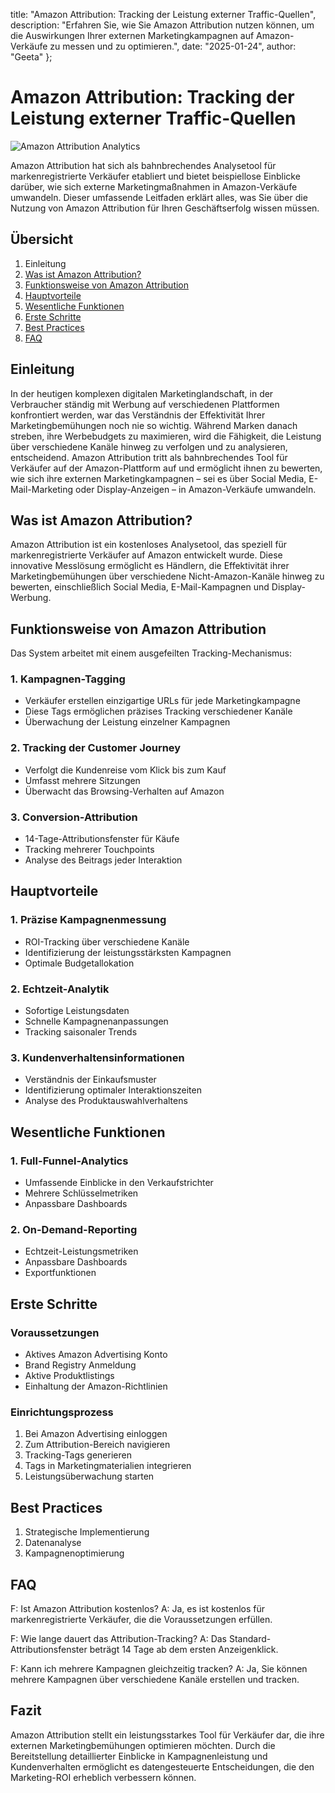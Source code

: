   title: "Amazon Attribution: Tracking der Leistung externer Traffic-Quellen",
  description: "Erfahren Sie, wie Sie Amazon Attribution nutzen können, um die Auswirkungen Ihrer externen Marketingkampagnen auf Amazon-Verkäufe zu messen und zu optimieren.",
  date: "2025-01-24",
  author: "Geeta"
};

# Amazon Attribution: Tracking der Leistung externer Traffic-Quellen

![Amazon Attribution Analytics](/images/blog/amazon-attribution.jpeg)

Amazon Attribution hat sich als bahnbrechendes Analysetool für markenregistrierte Verkäufer etabliert und bietet beispiellose Einblicke darüber, wie sich externe Marketingmaßnahmen in Amazon-Verkäufe umwandeln. Dieser umfassende Leitfaden erklärt alles, was Sie über die Nutzung von Amazon Attribution für Ihren Geschäftserfolg wissen müssen.

## Übersicht

1. Einleitung
2. [Was ist Amazon Attribution?](#was-ist-amazon-attribution)
3. [Funktionsweise von Amazon Attribution](#funktionsweise-von-amazon-attribution)
4. [Hauptvorteile](#hauptvorteile)
5. [Wesentliche Funktionen](#wesentliche-funktionen)
6. [Erste Schritte](#erste-schritte)
7. [Best Practices](#best-practices)
8. [FAQ](#faq)

## Einleitung

In der heutigen komplexen digitalen Marketinglandschaft, in der Verbraucher ständig mit Werbung auf verschiedenen Plattformen konfrontiert werden, war das Verständnis der Effektivität Ihrer Marketingbemühungen noch nie so wichtig. Während Marken danach streben, ihre Werbebudgets zu maximieren, wird die Fähigkeit, die Leistung über verschiedene Kanäle hinweg zu verfolgen und zu analysieren, entscheidend. Amazon Attribution tritt als bahnbrechendes Tool für Verkäufer auf der Amazon-Plattform auf und ermöglicht ihnen zu bewerten, wie sich ihre externen Marketingkampagnen – sei es über Social Media, E-Mail-Marketing oder Display-Anzeigen – in Amazon-Verkäufe umwandeln.

## Was ist Amazon Attribution?

Amazon Attribution ist ein kostenloses Analysetool, das speziell für markenregistrierte Verkäufer auf Amazon entwickelt wurde. Diese innovative Messlösung ermöglicht es Händlern, die Effektivität ihrer Marketingbemühungen über verschiedene Nicht-Amazon-Kanäle hinweg zu bewerten, einschließlich Social Media, E-Mail-Kampagnen und Display-Werbung.

## Funktionsweise von Amazon Attribution

Das System arbeitet mit einem ausgefeilten Tracking-Mechanismus:

### 1. Kampagnen-Tagging
- Verkäufer erstellen einzigartige URLs für jede Marketingkampagne
- Diese Tags ermöglichen präzises Tracking verschiedener Kanäle
- Überwachung der Leistung einzelner Kampagnen

### 2. Tracking der Customer Journey
- Verfolgt die Kundenreise vom Klick bis zum Kauf
- Umfasst mehrere Sitzungen
- Überwacht das Browsing-Verhalten auf Amazon

### 3. Conversion-Attribution
- 14-Tage-Attributionsfenster für Käufe
- Tracking mehrerer Touchpoints
- Analyse des Beitrags jeder Interaktion

## Hauptvorteile

### 1. Präzise Kampagnenmessung
- ROI-Tracking über verschiedene Kanäle
- Identifizierung der leistungsstärksten Kampagnen
- Optimale Budgetallokation

### 2. Echtzeit-Analytik
- Sofortige Leistungsdaten
- Schnelle Kampagnenanpassungen
- Tracking saisonaler Trends

### 3. Kundenverhaltensinformationen
- Verständnis der Einkaufsmuster
- Identifizierung optimaler Interaktionszeiten
- Analyse des Produktauswahlverhaltens

## Wesentliche Funktionen

### 1. Full-Funnel-Analytics
- Umfassende Einblicke in den Verkaufstrichter
- Mehrere Schlüsselmetriken
- Anpassbare Dashboards

### 2. On-Demand-Reporting
- Echtzeit-Leistungsmetriken
- Anpassbare Dashboards
- Exportfunktionen

## Erste Schritte

### Voraussetzungen
- Aktives Amazon Advertising Konto
- Brand Registry Anmeldung
- Aktive Produktlistings
- Einhaltung der Amazon-Richtlinien

### Einrichtungsprozess
1. Bei Amazon Advertising einloggen
2. Zum Attribution-Bereich navigieren
3. Tracking-Tags generieren
4. Tags in Marketingmaterialien integrieren
5. Leistungsüberwachung starten

## Best Practices

1. Strategische Implementierung
2. Datenanalyse
3. Kampagnenoptimierung

## FAQ

F: Ist Amazon Attribution kostenlos?
A: Ja, es ist kostenlos für markenregistrierte Verkäufer, die die Voraussetzungen erfüllen.

F: Wie lange dauert das Attribution-Tracking?
A: Das Standard-Attributionsfenster beträgt 14 Tage ab dem ersten Anzeigenklick.

F: Kann ich mehrere Kampagnen gleichzeitig tracken?
A: Ja, Sie können mehrere Kampagnen über verschiedene Kanäle erstellen und tracken.

## Fazit

Amazon Attribution stellt ein leistungsstarkes Tool für Verkäufer dar, die ihre externen Marketingbemühungen optimieren möchten. Durch die Bereitstellung detaillierter Einblicke in Kampagnenleistung und Kundenverhalten ermöglicht es datengesteuerte Entscheidungen, die den Marketing-ROI erheblich verbessern können.
